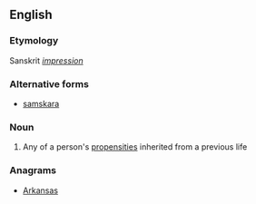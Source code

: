 ==English==

===Etymology===
Sanskrit ''[[impression]]''

===Alternative forms===
* [[samskara]]

===Noun===
{{wikipedia}}
{{en-noun}}

# {{context|Hinduism}} Any of a person's [[propensity|propensities]] inherited from a previous life

===Anagrams===
* [[Arkansas#English|Arkansas]]